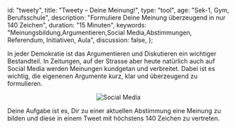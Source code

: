
  id: "tweety",
  title: "Tweety – Deine Meinung!",
  type: "tool",
  age: "Sek-1, Gym, Berufsschule",
  description: "Formuliere Deine Meinung überzeugend in nur 140 Zeichen",
  duration: "15 Minuten",
  keywords:
    "Meinungsbildung,Argumentieren,Social Media,Abstimmungen, Referendum, Initiativen, Aula",
  discussion: false,
};

In jeder Demokratie ist das Argumentieren und Diskutieren ein wichtiger Bestandteil.
In Zeitungen, auf der Strasse aber heute natürlich auch auf Social Media werden Meinungen
kundgetan und verbreitet. Dabei ist es wichtig, die eigenenen Argumente kurz, klar
und überzeugend zu formulieren.

<Center>
  <Image src={ImgMedien} alt="Social Media" />
</Center>

Deine Aufgabe ist es, Dir zu einer aktuellen Abstimmung eine Meinung zu bilden
und diese in einem Tweet mit höchstens 140 Zeichen zu vertreten.

<Tweety />
